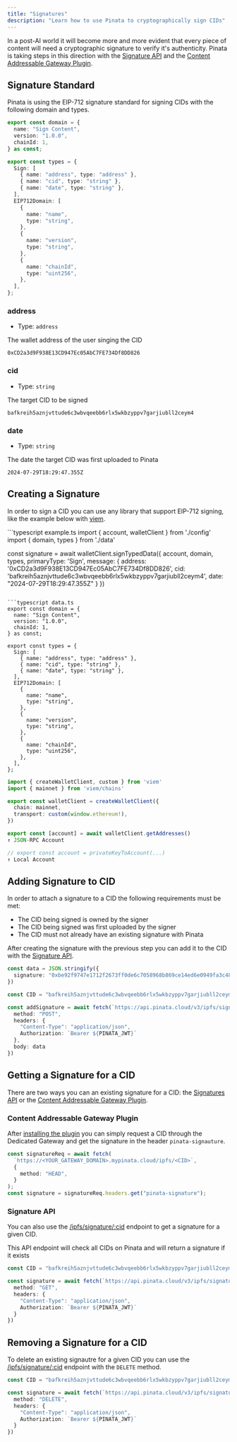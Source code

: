 ```yaml
---
title: "Signatures"
description: "Learn how to use Pinata to cryptographically sign CIDs"
---
```


In a post-AI world it will become more and more evident that every piece of content will need a cryptographic signature to verify it's authenticity. Pinata is taking steps in this direction with the [Signature API](/api-reference/endpoint/add-signature-to-cid) and the [Content Addressable Gateway Plugin](/gateways/plugins/content-addressable).

## Signature Standard

Pinata is using the EIP-712 signature standard for signing CIDs with the following domain and types.

```typescript
export const domain = {
  name: "Sign Content",
  version: "1.0.0",
  chainId: 1,
} as const;

export const types = {
  Sign: [
    { name: "address", type: "address" },
    { name: "cid", type: "string" },
    { name: "date", type: "string" },
  ],
  EIP712Domain: [
    {
      name: "name",
      type: "string",
    },
    {
      name: "version",
      type: "string",
    },
    {
      name: "chainId",
      type: "uint256",
    },
  ],
};
```

### address

- Type: `address`

The wallet address of the user singing the CID

```
0xCD2a3d9F938E13CD947Ec05AbC7FE734Df8DD826
```

### cid

- Type: `string`

The target CID to be signed

```
bafkreih5aznjvttude6c3wbvqeebb6rlx5wkbzyppv7garjiubll2ceym4
```

### date

- Type: `string`

The date the target CID was first uploaded to Pinata

```
2024-07-29T18:29:47.355Z
```

## Creating a Signature

In order to sign a CID you can use any library that support EIP-712 signing, like the example below with [viem](https://viem.sh/docs/actions/wallet/signTypedData).

<CodeGroup>
```typescript example.ts
import { account, walletClient } from './config'
import { domain, types } from './data'

const signature = await walletClient.signTypedData({
  account,
  domain,
  types,
  primaryType: 'Sign',
  message: {
    address: '0xCD2a3d9F938E13CD947Ec05AbC7FE734Df8DD826',
    cid: 'bafkreih5aznjvttude6c3wbvqeebb6rlx5wkbzyppv7garjiubll2ceym4',
    date: "2024-07-29T18:29:47.355Z"
  }
})
```

```typescript data.ts
export const domain = {
  name: "Sign Content",
  version: "1.0.0",
  chainId: 1,
} as const;

export const types = {
  Sign: [
    { name: "address", type: "address" },
    { name: "cid", type: "string" },
    { name: "date", type: "string" },
  ],
  EIP712Domain: [
    {
      name: "name",
      type: "string",
    },
    {
      name: "version",
      type: "string",
    },
    {
      name: "chainId",
      type: "uint256",
    },
  ],
};
```

```typescript config.ts
import { createWalletClient, custom } from 'viem'
import { mainnet } from 'viem/chains'

export const walletClient = createWalletClient({
  chain: mainnet,
  transport: custom(window.ethereum!),
})

export const [account] = await walletClient.getAddresses()
↑ JSON-RPC Account

// export const account = privateKeyToAccount(...)
↑ Local Account
```
</CodeGroup>

## Adding Signature to CID

In order to attach a signature to a CID the following requirements must be met:
- The CID being signed is owned by the signer
- The CID being signed was first uploaded by the signer
- The CID must not already have an existing signature with Pinata

After creating the signature with the previous step you can add it to the CID with the [Signature API](/api-reference/endpoint/add-signature-to-cid).

```typescript
const data = JSON.stringify({
  signature: "0xbe92f9747e1712f2673ff0de6c7058968b869ce14ed6e0949fa3c485e420a27c66695401f56d3d3158fcbb6a5a7809e91acb9660dc00f31673d7efe6f77665b31c"
})

const CID = "bafkreih5aznjvttude6c3wbvqeebb6rlx5wkbzyppv7garjiubll2ceym4"

const addSignature = await fetch(`https://api.pinata.cloud/v3/ipfs/signature/${CID}`, {
  method: "POST",
  headers: {
    "Content-Type": "application/json",
    Authorization: `Bearer ${PINATA_JWT}`
  },
  body: data
})
```

## Getting a Signature for a CID

There are two ways you can an existing signature for a CID: the [Signatures API](/api-reference/endpoint/get-signature-for-a-cid) or the [Content Addressable Gateway Plugin](/gateways/plugins/content-addressable).

### Content Addressable Gateway Plugin

After [installing the plugin](/gateways/plugins/getting-started#installing-plugins) you can simply request a CID through the Dedicated Gateway and get the signature in the header `pinata-signauture`.

```typescript
const signatureReq = await fetch(
  `https://<YOUR_GATEWAY_DOMAIN>.mypinata.cloud/ipfs/<CID>`,
  {
    method: "HEAD",
  }
);
const signature = signatureReq.headers.get("pinata-signature");
```

### Signature API

You can also use the [/ipfs/signature/:cid](/api-reference/endpoint/get-signature-for-a-cid) endpoint to get a signature for a given CID.

<Note>
This API endpoint will check all CIDs on Pinata and will return a signature if it exists
</Note>

```typescript
const CID = "bafkreih5aznjvttude6c3wbvqeebb6rlx5wkbzyppv7garjiubll2ceym4"

const signature = await fetch(`https://api.pinata.cloud/v3/ipfs/signature/${CID}`, {
  method: "GET",
  headers: {
    "Content-Type": "application/json",
    Authorization: `Bearer ${PINATA_JWT}`
  }
})
```

## Removing a Signature for a CID

To delete an existing signautre for a given CID you can use the [/ipfs/signature/:cid](/api-reference/endpoint/remove-signature-from-cid) endpoint with the `DELETE` method.

```typescript
const CID = "bafkreih5aznjvttude6c3wbvqeebb6rlx5wkbzyppv7garjiubll2ceym4"

const signature = await fetch(`https://api.pinata.cloud/v3/ipfs/signature/${CID}`, {
  method: "DELETE",
  headers: {
    "Content-Type": "application/json",
    Authorization: `Bearer ${PINATA_JWT}`
  }
})
```
